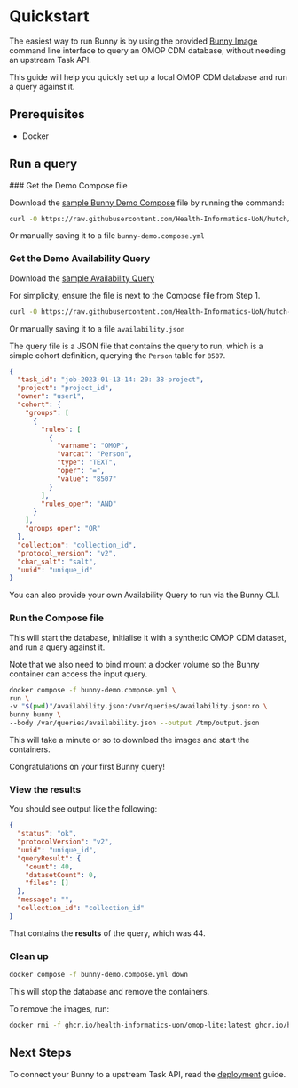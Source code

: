 
# Quickstart

The easiest way to run Bunny is by using the provided [Bunny Image](https://github.com/Health-Informatics-UoN/hutch-bunny/pkgs/container/hutch%2Fbunny) command line interface to query an OMOP CDM database, without needing an upstream Task API.

This guide will help you quickly set up a local OMOP CDM database and run a query against it.

## Prerequisites

- Docker

## Run a query

<Steps>
### Get the Demo Compose file

Download the [sample Bunny Demo Compose](https://raw.githubusercontent.com/Health-Informatics-UoN/hutch/refs/heads/main/samples/Bunny/compose/bunny-demo.compose.yml) file by running the command:

```bash copy
curl -O https://raw.githubusercontent.com/Health-Informatics-UoN/hutch/refs/heads/main/samples/Bunny/compose/bunny-demo.compose.yml
```

Or manually saving it to a file `bunny-demo.compose.yml`

### Get the Demo Availability Query

Download the [sample Availability Query](https://raw.githubusercontent.com/Health-Informatics-UoN/hutch-bunny/refs/heads/main/tests/queries/availability/availability.json)

For simplicity, ensure the file is next to the Compose file from Step 1.

```bash copy
curl -O https://raw.githubusercontent.com/Health-Informatics-UoN/hutch-bunny/refs/heads/main/tests/queries/availability/availability.json
```

Or manually saving it to a file `availability.json`

The query file is a JSON file that contains the query to run, which is a simple cohort definition, querying the `Person` table for `8507`.

```json copy filename="availability.json"
{
  "task_id": "job-2023-01-13-14: 20: 38-project",
  "project": "project_id",
  "owner": "user1",
  "cohort": {
    "groups": [
      {
        "rules": [
          {
            "varname": "OMOP",
            "varcat": "Person",
            "type": "TEXT",
            "oper": "=",
            "value": "8507"
          }
        ],
        "rules_oper": "AND"
      }
    ],
    "groups_oper": "OR"
  },
  "collection": "collection_id",
  "protocol_version": "v2",
  "char_salt": "salt",
  "uuid": "unique_id"
}
```

<Callout emoji="👍">
You can also provide your own Availability Query to run via the Bunny CLI.
</Callout>

### Run the Compose file

This will start the database, initialise it with a synthetic OMOP CDM dataset, and run a query against it.

Note that we also need to bind mount a docker volume so the Bunny container can access the input query.

```bash copy
docker compose -f bunny-demo.compose.yml \
run \
-v "$(pwd)"/availability.json:/var/queries/availability.json:ro \
bunny bunny \
--body /var/queries/availability.json --output /tmp/output.json
```

This will take a minute or so to download the images and start the containers.

<Callout emoji="🎉">Congratulations on your first Bunny query!</Callout>

### View the results

You should see output like the following:

```json
{
  "status": "ok",
  "protocolVersion": "v2",
  "uuid": "unique_id",
  "queryResult": {
    "count": 40,
    "datasetCount": 0,
    "files": []
  },
  "message": "",
  "collection_id": "collection_id"
}
```

That contains the **results** of the query, which was 44. 

### Clean up

```bash copy
docker compose -f bunny-demo.compose.yml down
```

This will stop the database and remove the containers.

To remove the images, run:

```bash copy
docker rmi -f ghcr.io/health-informatics-uon/omop-lite:latest ghcr.io/health-informatics-uon/hutch/bunny:edge
```

</Steps>

## Next Steps

To connect your Bunny to a upstream Task API, read the [deployment](deployment) guide.
